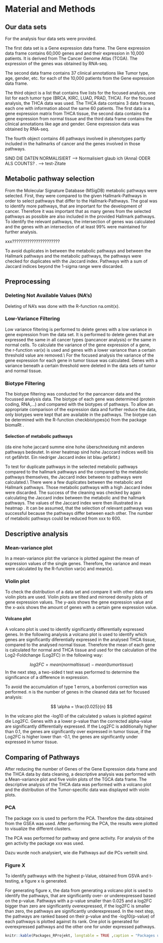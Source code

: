 # Material and Methods

## Our data sets

For the analysis four data sets were provided.

The first data set is a Gene expression data frame. The Gene expression data frame contains 60,000 genes and and their expression in 10,000 patients. It is derived from The Cancer Genome Atlas (TCGA). The expression of the genes was obtained by RNA-seq.

The second data frame contains 37 clinical annotations like Tumor type, age, gender, etc. for each of the 10,000 patients from the Gene expression data frame.

The third object is a list that contains five lists for the focused analysis, one list for each tumor type (BRCA, KIRC, LUAD, PRAD, THCA). For the focused analysis, the THCA data was used. The THCA data contains 3 data frames, each one with information about the same 60 patients. The first data is a gene expression matrix from THCA tissue, the second data contains the gene expression from normal tissue and the third data frame contains the clinical annotations like age and gender. Gene expression data was obtained by RNA-seq.

The fourth object contains 46 pathways involved in phenotypes partly included in the hallmarks of cancer and the genes involved in those pathways.

SIND DIE DATEN NORMALISIERT --> Normalisiert glaub ich (Anna) ODER ALS COUNTS?\ref{RNAseq} \cite{RNAseq}. --> test-Zitate

## Metabolic pathway selection

From the Molecular Signature Database (MSigDB) \cite{xxx} metabolic pathways were selected. First, they were compared to the given Hallmark-Pathways in order to select pathways that differ to the Hallmark-Pathways. The goal was to identify more pathways, that are important for the development of cancer. Therefore it was important that as many genes from the selected pathways as possible are also included in the provided Hallmark pathways. To identify the relevant pathways, the intersection of genes was calculated and the genes with an intersection of at least 99% were maintained for further analysis.

xxx??????????????????????

To avoid duplicates in between the metabolic pathways and between the Hallmark pathways and the metabolic pathways, the pathways were checked for duplicates with the Jaccard index. Pathways with a sum of Jaccard indices beyond the 1-sigma range were discarded.

## Preprocessing

### Deleting Not Available Values (NA's)

Deleting of NA's was done with the R-function na.omit(x).

### Low-Variance Filtering

Low variance filtering is performed to delete genes with a low variance in gene expression from the data set. It is performed to delete genes that are expressed the same in all cancer types (pancancer analysis) or the same in normal cells. To calculate the variance of the gene expression of a gene, the r-function var(x) is used and genes with a lower variance than a certain threshold value are removed.\\ For the focused analysis the variance of the gene expression for each gene in tumor tissue was calculated. Genes with a variance beneath a certain threshold were deleted in the data sets of tumor and normal tissue.

### Biotype Filtering

The biotype filtering was conducted for the pancancer data and the focussed analysis data. The biotype of each gene was determined (protein coding, RNA,...) and compared with the biotypes of pathways. To allow an appropriate comparison of the expression data and further reduce the data, only biotypes were kept that are available in the pathways. The biotype can be determined with the R-function checkbiotypes(x) from the package biomaRt \ref{biomaRt}.

#### Selection of metabolic pathways

(da eine hohe jaccard summe eine hohe überschneidung mit anderen pathways bedeutet. In einer heatmap sind hohe Jacccard indices weiß bis rot gefährbt. Ein niedriger Jaccard index ist blau gefärbt.)

To test for duplicate pathways in the selected metabolic pathways compared to the hallmark pathways and the compared tp the metabolic pathways themselves, the Jaccard index between to pathways were calculated.\\ There were a few duplicates between the metabolic and Hallmark pathways. Those metabolic pathways with a high Jaccard index were discarded. The success of the cleaning was checked by again calculating the Jaccard index between the metabolic and the hallmark pathways. The values of the Jaccard index were then illustrated in a heatmap \ref{xxxfigure heatmap}. It can be assumed, that the selection of relevant pathways was successful because the pathways differ between each other. The number of metabolic pathways could be reduced from xxx to 600.

## Descriptive analysis

### Mean-variance plot

In a mean-variance plot the variance is plotted against the mean of expression values of the single genes. Therefore, the variance and mean were calculated by the R-function var(x) and mean(x).

### Violin plot

To check the distribution of a data set and compare it with other data sets violin plots are used. Violin plots are tilted and mirrored density plots of gene expression values. The y-axis shows the gene expression value and the x-axis shows the amount of genes with a certain gene expression value.

#### Volcano plot

A volcano plot is used to identify significantly differentially expressed genes. In the following analysis a volcano plot is used to identify which genes are significantly diferentially expressed in the analysed THCA tissue, compared to the analysed normal tissue. Therefore the mean of each gene is calculated for normal and THCA tissue and used for the calculation of the Log2-Foldchange (Log2FC) in the following way:

$$
log2FC = mean(normal tissue) - mean(tumor tissue)
$$ In the next step, a two-sided t test was performed to determine the significance of a difference in expression.

To avoid the accumulation of type 1 errors, a bonferroni correction was performed. n is the number of genes in the cleaned data set for focused analysis:

$$
\alpha = \frac{0.025}{n}
$$

In the volcano plot the -log10 of the calculated p values is plotted against die Log2FC. Genes with a a lower p-value than the corrected alpha-value are significantly differentially expressed. If the Log2FC is additionally higher than 0.1, the genes are significantly over expressed in tumor tissue, if the Log2FC is higher lower than -0.1, the genes are significantly under expressed in tumor tissue.

## Comparing of Pathways

After reducing the number of Genes of the Gene Expression data frame and the THCA data by data cleaning, a descriptive analysis was performed with a Mean-variance plot and five violin plots of the TGCA data frame. The descriptive analysis of the THCA data was performed with a volcano plot and the distribution of the Tumor-specific data was displayed with violin plots.

### PCA

The package xxx is used to perform the PCA. Therefore the data obtained from the GSEA was used. After performing the PCA, the results were plotted to visualize the different clusters.

The PCA was performed for pathway and gene activity. For analysis of the gen activity the package xxx was used.

Dazu wurde noch analysiert, wie die Pathways auf die PCs verteilt sind.

### Figure X

To identify pathways with the highest p-Value, obtained from GSVA and t-testing, a figure x is generated.

For generating figure x, the data from generating a volcano plot is used to identify the pathways, that are significantly over- or underexpressed based on the p-value. Pathways with a p-value smaller than 0.025 and a log2FC bigger than zero are significantly overexpressed, if the log2FC is smaller than zero, the pathways are significantly underexpressed. In the next step, the pathways are ranked based on their p-value and the -log10(p-value) of each pathways is plotted against its rank. One plot is generated for overexpressed pathways and the other one for under expressed pathways.

```r

knitr::kable(Packages_RProjekt, longtable = TRUE ,caption = "Packages used in the analysis")

```
